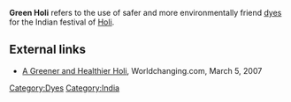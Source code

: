 '''Green Holi''' refers to the use of safer and more environmentally friend [[dye]]s for the Indian festival of [[Holi]]{{w|Holi}}.

==External links==
*[http://www.worldchanging.com/archives/006238.html A Greener and Healthier Holi], Worldchanging.com, March 5, 2007

{{stub}}

[[Category:Dyes]]
[[Category:India]]